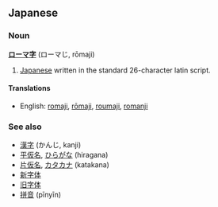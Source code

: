 ==Japanese==
===Noun===
'''[[ローマ]][[字]]''' (ローマじ, rōmaji)

# [[Japanese]] written in the standard 26-character latin script.

====Translations====
*English: [[romaji]], [[rōmaji]], [[roumaji]], [[romanji]]

===See also===
*[[漢字]] (かんじ, kanji)
*[[平仮名]], [[ひらがな]] (hiragana)
*[[片仮名]], [[カタカナ]] (katakana)
*[[新字体]]
*[[旧字体]]
*[[拼音]] (pīnyīn)